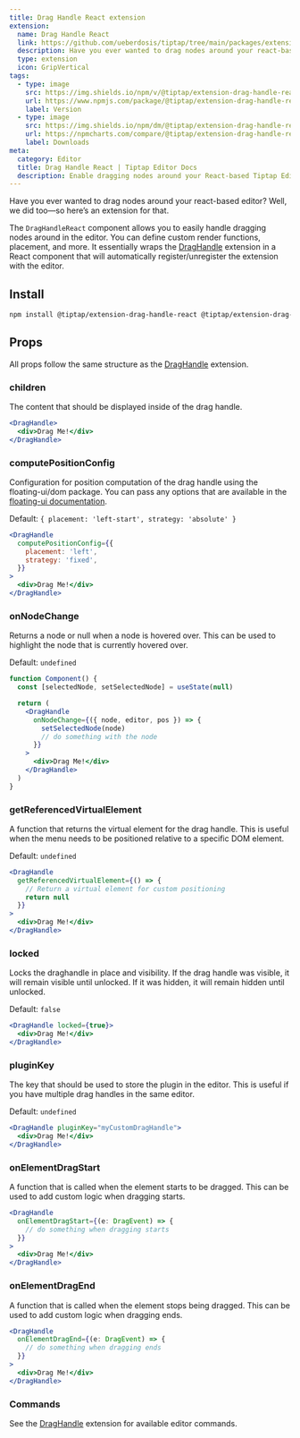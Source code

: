 ```yaml
---
title: Drag Handle React extension
extension:
  name: Drag Handle React
  link: https://github.com/ueberdosis/tiptap/tree/main/packages/extension-drag-handle-react
  description: Have you ever wanted to drag nodes around your react-based editor? Well, we did too.
  type: extension
  icon: GripVertical
tags:
  - type: image
    src: https://img.shields.io/npm/v/@tiptap/extension-drag-handle-react.svg?label=version
    url: https://www.npmjs.com/package/@tiptap/extension-drag-handle-react
    label: Version
  - type: image
    src: https://img.shields.io/npm/dm/@tiptap/extension-drag-handle-react.svg
    url: https://npmcharts.com/compare/@tiptap/extension-drag-handle-react?minimal=true
    label: Downloads
meta:
  category: Editor
  title: Drag Handle React | Tiptap Editor Docs
  description: Enable dragging nodes around your React-based Tiptap Editor with the Drag Handle React Extension. Learn how to set it up here in the Docs!
---
```



Have you ever wanted to drag nodes around your react-based editor? Well, we did too—so here’s an extension for that.

The `DragHandleReact` component allows you to easily handle dragging nodes around in the editor. You can define custom render functions, placement, and more.
It essentially wraps the [DragHandle](/editor/extensions/functionality/drag-handle) extension in a React component that will automatically register/unregister the extension with the editor.

<CodeDemo path="/Extensions/DragHandle/" />

## Install

```bash
npm install @tiptap/extension-drag-handle-react @tiptap/extension-drag-handle @tiptap/extension-node-range @tiptap/extension-collaboration @tiptap/y-tiptap yjs y-protocols
```

## Props

All props follow the same structure as the [DragHandle](/editor/extensions/functionality/drag-handle) extension.

### children

The content that should be displayed inside of the drag handle.

```jsx
<DragHandle>
  <div>Drag Me!</div>
</DragHandle>
```

### computePositionConfig

Configuration for position computation of the drag handle using the floating-ui/dom package. You can pass any options that are available in the [floating-ui documentation](https://floating-ui.com/docs/computePosition).

Default: `{ placement: 'left-start', strategy: 'absolute' }`

```jsx
<DragHandle
  computePositionConfig={{
    placement: 'left',
    strategy: 'fixed',
  }}
>
  <div>Drag Me!</div>
</DragHandle>
```

### onNodeChange

Returns a node or null when a node is hovered over. This can be used to highlight the node that is currently hovered over.

Default: `undefined`

```jsx
function Component() {
  const [selectedNode, setSelectedNode] = useState(null)

  return (
    <DragHandle
      onNodeChange={({ node, editor, pos }) => {
        setSelectedNode(node)
        // do something with the node
      }}
    >
      <div>Drag Me!</div>
    </DragHandle>
  )
}
```

### getReferencedVirtualElement

A function that returns the virtual element for the drag handle. This is useful when the menu needs to be positioned relative to a specific DOM element.

Default: `undefined`

```jsx
<DragHandle
  getReferencedVirtualElement={() => {
    // Return a virtual element for custom positioning
    return null
  }}
>
  <div>Drag Me!</div>
</DragHandle>
```

### locked

Locks the draghandle in place and visibility. If the drag handle was visible, it will remain visible until unlocked. If it was hidden, it will remain hidden until unlocked.

Default: `false`

```jsx
<DragHandle locked={true}>
  <div>Drag Me!</div>
</DragHandle>
```

### pluginKey

The key that should be used to store the plugin in the editor. This is useful if you have multiple drag handles in the same editor.

Default: `undefined`

```jsx
<DragHandle pluginKey="myCustomDragHandle">
  <div>Drag Me!</div>
</DragHandle>
```

### onElementDragStart

A function that is called when the element starts to be dragged. This can be used to add custom logic when dragging starts.

```jsx
<DragHandle
  onElementDragStart={(e: DragEvent) => {
    // do something when dragging starts
  }}
>
  <div>Drag Me!</div>
</DragHandle>
```

### onElementDragEnd

A function that is called when the element stops being dragged. This can be used to add custom logic when dragging ends.

```jsx
<DragHandle
  onElementDragEnd={(e: DragEvent) => {
    // do something when dragging ends
  }}
>
  <div>Drag Me!</div>
</DragHandle>
```

### Commands

See the [DragHandle](/editor/extensions/functionality/drag-handle) extension for available editor commands.
